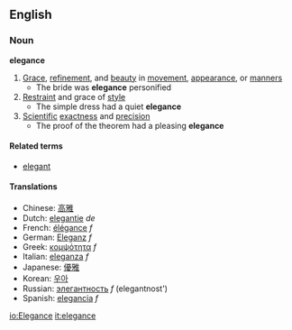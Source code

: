 ==English==
===Noun===
'''elegance'''
#[[Grace]], [[refinement]], and [[beauty]] in [[movement]], [[appearance]], or [[manner]]s
#* The bride was '''elegance''' personified
#[[Restraint]] and grace of [[style]]
#* The simple dress had a quiet '''elegance'''
#[[Scientific]] [[exactness]] and [[precision]]
#* The proof of the theorem had a pleasing '''elegance'''

====Related terms====
*[[elegant]]

====Translations====
*Chinese: [[高雅]]
*Dutch: [[elegantie]] ''de''
*French: [[élégance]] ''f''
*German: [[Eleganz]] ''f''
*Greek: [[κομψότητα]] ''f''
*Italian: [[eleganza]] ''f''
*Japanese: [[優雅]]
*Korean: [[우아]]
*Russian: [[элегантность]] ''f'' (elegantnost')
*Spanish: [[elegancia]] ''f''

[[io:Elegance]]
[[it:elegance]]